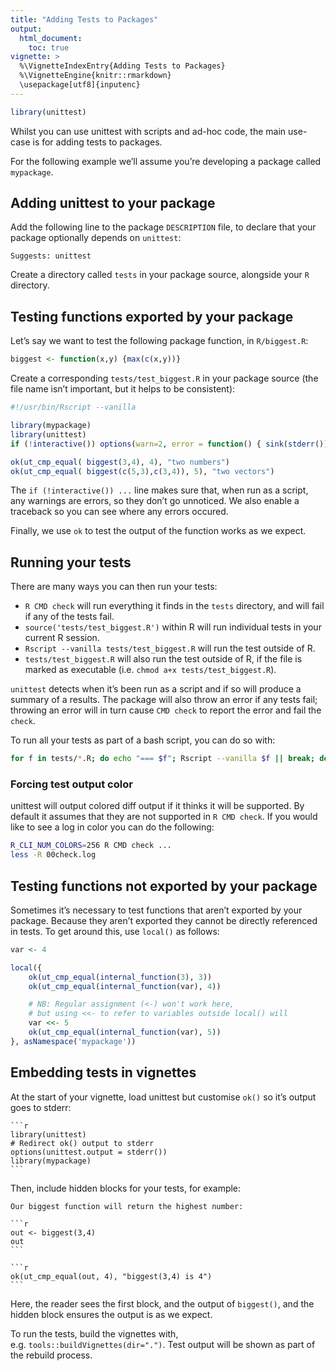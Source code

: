 ```yaml
---
title: "Adding Tests to Packages"
output:
  html_document:
    toc: true
vignette: >
  %\VignetteIndexEntry{Adding Tests to Packages}
  %\VignetteEngine{knitr::rmarkdown}
  \usepackage[utf8]{inputenc}
---
```


```r
library(unittest)
```

Whilst you can use unittest with scripts and ad-hoc code, the main use-case is for adding tests to packages.

For the following example we'll assume you're developing a package called ``mypackage``.

## Adding unittest to your package

Add the following line to the package ``DESCRIPTION`` file, to declare that your package optionally depends on ``unittest``:

```
Suggests: unittest
```

Create a directory called ``tests`` in your package source, alongside your ``R`` directory.

## Testing functions exported by your package

Let's say we want to test the following package function, in ``R/biggest.R``:

```r
biggest <- function(x,y) {max(c(x,y))}
```

Create a corresponding ``tests/test_biggest.R`` in your package source (the file name isn't important, but it helps to be consistent):

```r
#!/usr/bin/Rscript --vanilla

library(mypackage)
library(unittest)
if (!interactive()) options(warn=2, error = function() { sink(stderr()) ; traceback(3) ; q(status = 1) })

ok(ut_cmp_equal( biggest(3,4), 4), "two numbers")
ok(ut_cmp_equal( biggest(c(5,3),c(3,4)), 5), "two vectors")
```

The ``if (!interactive()) ...`` line makes sure that, when run as a script, any warnings are errors, so they don't go unnoticed.
We also enable a traceback so you can see where any errors occured.

Finally, we use ``ok`` to test the output of the function works as we expect.

## Running your tests

There are many ways you can then run your tests:

* ``R CMD check`` will run everything it finds in the ``tests`` directory, and will fail if any of the tests fail.
* ``source('tests/test_biggest.R')`` within R will run individual tests in your current R session.
* ``Rscript --vanilla tests/test_biggest.R`` will run the test outside of R.
* ``tests/test_biggest.R`` will also run the test outside of R, if the file is marked as executable (i.e. ``chmod a+x tests/test_biggest.R``).

``unittest`` detects when it's been run as a script and if so will produce a summary of a results.
The package will also throw an error if any tests fail;
throwing an error will in turn cause ``CMD check`` to report the error and fail the ``check``.

To run all your tests as part of a bash script, you can do so with:

```bash
for f in tests/*.R; do echo "=== $f"; Rscript --vanilla $f || break; done
```

### Forcing test output color

unittest will output colored diff output if it thinks it will be supported.
By default it assumes that they are not supported in ``R CMD check``.
If you would like to see a log in color you can do the following:

```bash
R_CLI_NUM_COLORS=256 R CMD check ...
less -R 00check.log
```

## Testing functions not exported by your package

Sometimes it's necessary to test functions that aren't exported by your package.
Because they aren't exported they cannot be directly referenced in tests.
To get around this, use ``local()`` as follows:

```r
var <- 4

local({
    ok(ut_cmp_equal(internal_function(3), 3))
    ok(ut_cmp_equal(internal_function(var), 4))

    # NB: Regular assignment (<-) won't work here,
    # but using <<- to refer to variables outside local() will
    var <<- 5
    ok(ut_cmp_equal(internal_function(var), 5))
}, asNamespace('mypackage'))
```

## Embedding tests in vignettes

At the start of your vignette, load unittest but customise ``ok()`` so it's output goes to stderr:

````verbatim
```r
library(unittest)
# Redirect ok() output to stderr
options(unittest.output = stderr())
library(mypackage)
```
````

Then, include hidden blocks for your tests, for example:

````verbatim
Our biggest function will return the highest number:

```r
out <- biggest(3,4)
out
```

```r
ok(ut_cmp_equal(out, 4), "biggest(3,4) is 4")
```
````

Here, the reader sees the first block, and the output of ``biggest()``, and the hidden block ensures the output is as we expect.

To run the tests, build the vignettes with, e.g. ``tools::buildVignettes(dir=".")``.
Test output will be shown as part of the rebuild process.
